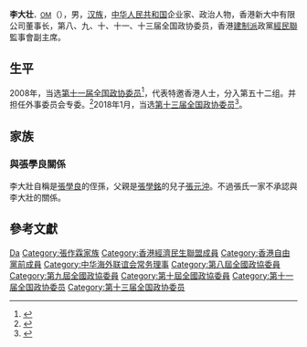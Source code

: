 '''李大壮'''{{SBS}}<small>，[[法國榮譽軍團勳章|OM]]</small>{{JP}}（{{bd|1959年||}}），男，[[汉族|汉族]]，[[中华人民共和国|中华人民共和国]]企业家、政治人物，香港新大中有限公司董事长，第八、九、十、十一、十三届全国政协委员，香港[[建制派_(香港)|建制派]]政黨[[經民聯|經民聯]]監事會副主席。

== 生平 ==
2008年，当选[[第十一届全国政协委员|第十一届全国政协委员]]<ref>{{cite news|title=第十一届全国政协委员名单|url=http://www.indaa.com.cn/zt/2009qglh/zxzs/200903/t20090303_127573.html|accessdate=2013-04-09|newspaper=新华社北京1月25日电 中国人民政治协商会议第十一届全国委员会委员名单(共2237人，2008年1月25日政协第十届全国委员会常务委员会第二十次会议通过)|date=2008年1月25日|deadurl=yes|archiveurl=https://web.archive.org/web/20130928014403/http://www.indaa.com.cn/zt/2009qglh/zxzs/200903/t20090303_127573.html|archivedate=2013年9月28日|df=}}</ref>，代表特邀香港人士，分入第五十二组。并担任外事委员会专委。<ref>{{cite news|title=全国政协信息-李大壮|url=http://www.cppcc.gov.cn/CMS/wylibary/showJcwyxtInfoWylibary.action?tabJcwyxt.guid=11W0019000&wytype=wjwy|accessdate=2013-04-11|newspaper=全国政协委员会|archive-date=2018-07-04|archive-url=https://web.archive.org/web/20180704163523/http://www.cppcc.gov.cn/CMS/wylibary/showJcwyxtInfoWylibary.action?tabJcwyxt.guid=11W0019000&wytype=wjwy|dead-url=no}}</ref>2018年1月，当选[[中国人民政治协商会议第十三届全国委员会委员名单|第十三届全国政协委员]]<ref>{{Cite web|url=http://sports.163.com/18/0126/06/D92BRKK400051C89.html|title=中国人民政治协商会议第十三届全国委员会委员名单|accessdate=2018-01-26|last=|work=网易|archive-url=https://web.archive.org/web/20180127143232/http://sports.163.com/18/0126/06/D92BRKK400051C89.html|archive-date=2018-01-27|dead-url=yes}}</ref>。

== 家族 ==
=== 與張學良關係 ===
李大壯自稱是[[張學良|張學良]]的侄孫，父親是[[張學銘|張學銘]]的兒子[[張元沖|張元沖]]。不過張氏一家不承認與李大壯的關係。

== 參考文獻 ==
{{reflist}}

{{中国政治人物小作品}}
{{Navboxes 
| title  = 李大壮在[[中华海外联谊会|中华海外联谊会]]的职务
| list1  =
{{中华海外联谊会第三届理事会}}
{{中华海外联谊会第五届理事会}}
}}

{{Authority control}}
{{DEFAULTSORT:Li李}}
[[Category:李姓|Da]]
[[Category:張作霖家族|Category:張作霖家族]]
[[Category:香港經濟民生聯盟成員|Category:香港經濟民生聯盟成員]]
[[Category:香港自由黨前成員|Category:香港自由黨前成員]]
[[Category:中华海外联谊会常务理事|Category:中华海外联谊会常务理事]]
[[Category:第八屆全國政協委員|Category:第八屆全國政協委員]]
[[Category:第九屆全國政協委員|Category:第九屆全國政協委員]]
[[Category:第十屆全國政協委員|Category:第十屆全國政協委員]]
[[Category:第十一届全国政协委员|Category:第十一届全国政协委员]]
[[Category:第十三届全国政协委员|Category:第十三届全国政协委员]]